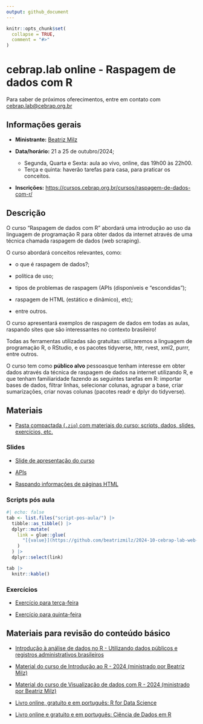 ```yaml
---
output: github_document
---
```


<!-- README.md is generated from README.Rmd. Please edit that file -->

```r
knitr::opts_chunk$set(
  collapse = TRUE,
  comment = "#>"
)
```

# cebrap.lab online -  Raspagem de dados com R

Para saber de próximos oferecimentos, entre em contato com <cebrap.lab@cebrap.org.br>


## Informações gerais

- **Ministrante:** [Beatriz Milz](https://beamilz.com/about/)

- **Data/horário:** 21 a 25 de outubro/2024;
  - Segunda, Quarta e Sexta: aula ao vivo, online, das 19h00 às 22h00.
  - Terça e quinta: haverão tarefas para casa, para praticar os conceitos.

- **Inscrições:** <https://cursos.cebrap.org.br/cursos/raspagem-de-dados-com-r/>

## Descrição

O curso “Raspagem de dados com R” abordará uma introdução ao uso da linguagem de programação R para obter dados da internet através de uma técnica chamada raspagem de dados (web scraping).

O curso abordará conceitos relevantes, como: 

  - o que é raspagem de dados?; 

  - política de uso; 

  - tipos de problemas de raspagem (APIs (disponíveis e “escondidas”);

  - raspagem de HTML (estático e dinâmico), etc);

  - entre outros. 

O curso apresentará exemplos de raspagem de dados em todas as aulas, raspando sites que são interessantes no contexto brasileiro!

Todas as ferramentas utilizadas são gratuitas: utilizaremos a linguagem de programação R, o RStudio, e os pacotes tidyverse, httr, rvest, xml2, purrr, entre outros. 

O curso tem como **público alvo**  pessoasque tenham interesse em obter dados através da técnica de raspagem de dados na internet utilizando R, e que tenham familiaridade fazendo as seguintes tarefas em R: importar bases de dados, filtrar linhas, selecionar colunas, agrupar a base, criar sumarizações, criar novas colunas (pacotes readr e dplyr do tidyverse).

## Materiais

- [Pasta compactada (`.zip`) com materiais do curso: scripts, dados, slides, exercícios, etc.](https://github.com/beatrizmilz/2024-10-cebrap-lab-web-scraping/archive/refs/heads/main.zip)

### Slides

- [Slide de apresentação do curso](https://beatrizmilz.github.io/2024-10-cebrap-lab-web-scraping/slides/introducao-ao-curso.html)

- [APIs](https://beatrizmilz.github.io/2024-10-cebrap-lab-web-scraping/slides/api.html)

- [Raspando informações de páginas HTML](https://beatrizmilz.github.io/2024-10-cebrap-lab-web-scraping/slides/html-estatico.html)



### Scripts pós aula

```r
#| echo: false
tab <- list.files("script-pos-aula/") |>
  tibble::as_tibble() |>
  dplyr::mutate(
    link = glue::glue(
      "[{value}](https://github.com/beatrizmilz/2024-10-cebrap-lab-web-scraping/blob/main/script-pos-aula/{value})"
    )
  ) |>
  dplyr::select(link)

tab |>
  knitr::kable()
```


### Exercícios

- [Exercício para terça-feira](https://github.com/beatrizmilz/2024-10-cebrap-lab-web-scraping/blob/main/exercicios/01-exercicios-terca.R)

- [Exercício para quinta-feira](https://github.com/beatrizmilz/2024-10-cebrap-lab-web-scraping/blob/main/exercicios/02-exercicios-quinta.R)



## Materiais para revisão do conteúdo básico

- [Introdução à análise de dados no R - Utilizando dados públicos e registros administrativos brasileiros](https://ipeadata-lab.github.io/curso_r_intro_202409/)

- [Material do curso de Introdução ao R - 2024 (ministrado por Beatriz Milz)](https://beatrizmilz.github.io/2024-08-cebrap-lab-intro-R/)

- [Material do curso de Visualização de dados com R - 2024 (ministrado por Beatriz Milz)](https://beatrizmilz.github.io/2024-09-cebrap-lab-viz/)

- [Livro online, gratuito e em português: R for Data Science](https://cienciadedatos.github.io/pt-r4ds/)

- [Livro online e gratuito e em português: Ciência de Dados em R](https://livro.curso-r.com/7-2-dplyr.html)
